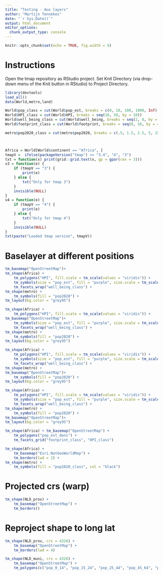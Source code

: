 ```yaml
---
title: "Testing - Aux layers"
author: "Martijn Tennekes"
date: "`r Sys.Date()`"
output: html_document
editor_options: 
  chunk_output_type: console
---
```


```r
knitr::opts_chunk$set(echo = TRUE, fig.width = 9)
```

# Instructions

Open the tmap repository as RStudio project.
Set Knit Directory (via drop-down menu of the Knit button in RStudio) to Project Directory.

```r
library(devtools)
load_all()
data(World,metro,land)

World$pop_class = cut(World$pop_est, breaks = c(0, 10, 100, 1000, Inf) * 1e6, labels = c("Small", "Medium", "Large", "Extra Large"))					   
World$HPI_class = cut(World$HPI, breaks = seq(10, 50, by = 10))
World$well_being_class = cut(World$well_being, breaks = seq(2, 8, by = 2))
World$footprint_class = cut(World$footprint, breaks = seq(0, 16, by = 4))

metro$pop2020_class = cut(metro$pop2020, breaks = c(.5, 1.5, 2.5, 5, 15, 40) * 1e6)



Africa = World[World$continent == "Africa", ]
tmapV =  ifelse(packageVersion("tmap") >= "3.4", "4", "3")
txt = function(x) print(grid::grid.text(x, gp = gpar(cex = 3)))
v3 = function(e) {
	if (tmapV == "3") {
		print(e)
	} else {
		txt("Only for tmap 3")
	}
	invisible(NULL)
}
v4 = function(e) {
	if (tmapV == "4") {
		print(e)
	} else {
		txt("Only for tmap 4")
	}
	invisible(NULL)
}
txt(paste("Loaded tmap version", tmapV))
```

# Baselayer at different positions


```r
tm_basemap("OpenStreetMap")+
tm_shape(Africa) +
	tm_polygons("HPI", fill.scale = tm_scale(values = "viridis")) +
	tm_symbols(size = "pop_est", fill = "purple", size.scale = tm_scale(values = tmap_seq(0, 2, "sqrt"))) +
	tm_facets_wrap("well_being_class") +
tm_shape(metro) +
	tm_symbols(fill = "pop2020") +
tm_layout(bg.color = "grey95")
```


```r
tm_shape(Africa) +
	tm_polygons("HPI", fill.scale = tm_scale(values = "viridis")) +
tm_basemap("OpenStreetMap")+
	tm_symbols(size = "pop_est", fill = "purple", size.scale = tm_scale(values = tmap_seq(0, 2, "sqrt"))) +
	tm_facets_wrap("well_being_class") +
tm_shape(metro) +
	tm_symbols(fill = "pop2020") +
tm_layout(bg.color = "grey95")
```

```r
tm_shape(Africa) +
	tm_polygons("HPI", fill.scale = tm_scale(values = "viridis")) +
	tm_symbols(size = "pop_est", fill = "purple", size.scale = tm_scale(values = tmap_seq(0, 2, "sqrt"))) +
	tm_facets_wrap("well_being_class") +
tm_shape(metro) +
tm_basemap("OpenStreetMap")+
	tm_symbols(fill = "pop2020") +
tm_layout(bg.color = "grey95")
```


```r
tm_shape(Africa) +
	tm_polygons("HPI", fill.scale = tm_scale(values = "viridis")) +
	tm_symbols(size = "pop_est", fill = "purple", size.scale = tm_scale(values = tmap_seq(0, 2, "sqrt"))) +
	tm_facets_wrap("well_being_class") +
tm_shape(metro) +
	tm_symbols(fill = "pop2020") +
tm_basemap("OpenStreetMap")+
tm_layout(bg.color = "grey95")
```

```r
tm_shape(Africa) + tm_basemap("OpenStreetMap") +
	tm_polygons("pop_est_dens") +
	tm_facets_grid("footprint_class", "HPI_class")
```

```r
tm_shape(Africa) +
	tm_basemap("Esri.NatGeoWorldMap") +
	tm_borders(lwd = 2) +
tm_shape(metro) +
	tm_symbols(fill = "pop2020_class", col = "black")
```

# Projected crs (warp)

```r
tm_shape(NLD_prov) +
	tm_basemap("OpenStreetMap") +
	tm_borders()
```

# Reproject shape to long lat

```r
tm_shape(NLD_prov, crs = 4326) +
	tm_basemap("OpenStreetMap") +
	tm_borders(lwd = 4)
```


```r
tm_shape(NLD_muni, crs = 4326) +
	tm_basemap("OpenStreetMap") +
	tm_polygons(c("pop_0_14", "pop_15_24", "pop_25_44", "pop_45_64", "pop_65plus"), fill.free = FALSE, fill_alpha = 0.5)
```




